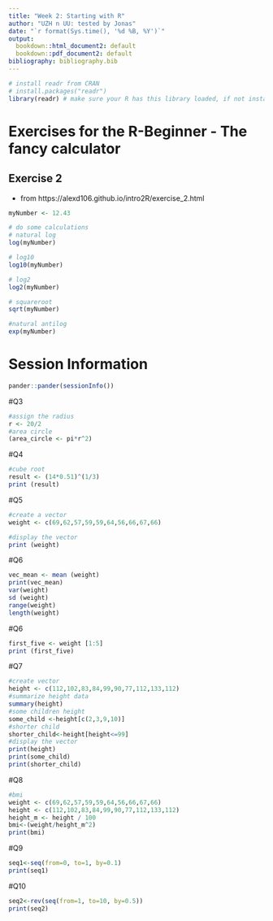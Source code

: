 ```yaml
---
title: "Week 2: Starting with R"
author: "UZH n UU: tested by Jonas"
date: "`r format(Sys.time(), '%d %B, %Y')`"
output:
  bookdown::html_document2: default
  bookdown::pdf_document2: default
bibliography: bibliography.bib
---
```


```r
# install readr from CRAN
# install.packages("readr")
library(readr) # make sure your R has this library loaded, if not install it (see line above)
```

# Exercises for the R-Beginner - The fancy calculator

## Exercise 2
* from https://alexd106.github.io/intro2R/exercise_2.html
```r
myNumber <- 12.43

# do some calculations
# natural log
log(myNumber)
```

```r
# log10
log10(myNumber)
```

```r
# log2
log2(myNumber)
```
```r
# squareroot
sqrt(myNumber)
```
```r
#natural antilog 
exp(myNumber)
```

# Session Information

```r
pander::pander(sessionInfo())
```
#Q3
```r
#assign the radius
r <- 20/2
#area circle 
(area_circle <- pi*r^2)

```
#Q4
```r
#cube root
result <- (14*0.51)^(1/3)
print (result)
```
#Q5
```r
#create a vector
weight <- c(69,62,57,59,59,64,56,66,67,66)

#display the vector
print (weight)
```
#Q6
```r
vec_mean <- mean (weight)
print(vec_mean)
var(weight)
sd (weight)
range(weight)
length(weight)
```
#Q6
```r
first_five <- weight [1:5]
print (first_five)
```
#Q7

```r
#create vector 
height <- c(112,102,83,84,99,90,77,112,133,112)
#summarize height data
summary(height)
#some children height 
some_child <-height[c(2,3,9,10)]
#shorter child 
shorter_child<-height[height<=99]
#display the vector
print(height)
print(some_child)
print(shorter_child)
```
#Q8

```r
#bmi
weight <- c(69,62,57,59,59,64,56,66,67,66)
height <- c(112,102,83,84,99,90,77,112,133,112)
height_m <- height / 100  
bmi<-(weight/height_m^2)
print(bmi)
```

#Q9

```r
seq1<-seq(from=0, to=1, by=0.1)
print(seq1)
```
#Q10
```r
seq2<-rev(seq(from=1, to=10, by=0.5))
print(seq2)
```






